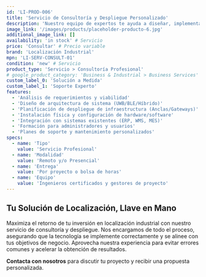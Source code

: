 ```yaml
---
id: 'LI-PROD-006'
title: 'Servicio de Consultoría y Despliegue Personalizado'
description: 'Nuestro equipo de expertos te ayuda a diseñar, implementar y optimizar la solución de localización industrial perfecta para tus necesidades específicas. Desde el análisis inicial hasta la puesta en marcha y el soporte continuo.'
image_link: '/images/products/placeholder-producto-6.jpg'
additional_image_link: []
availability: 'in stock' # Servicio
price: 'Consultar' # Precio variable
brand: 'Localización Industrial'
mpn: 'LI-SERV-CONSULT-01'
condition: 'new' # Servicio
product_type: 'Servicio > Consultoría Profesional'
# google_product_category: 'Business & Industrial > Business Services'
custom_label_0: 'Solución a Medida'
custom_label_1: 'Soporte Experto'
features:
  - 'Análisis de requerimientos y viabilidad'
  - 'Diseño de arquitectura de sistema (UWB/BLE/Híbrido)'
  - 'Planificación de despliegue de infraestructura (Anclas/Gateways)'
  - 'Instalación física y configuración de hardware/software'
  - 'Integración con sistemas existentes (ERP, WMS, MES)'
  - 'Formación para administradores y usuarios'
  - 'Planes de soporte y mantenimiento personalizados'
specs:
  - name: 'Tipo'
    value: 'Servicio Profesional'
  - name: 'Modalidad'
    value: 'Remoto y/o Presencial'
  - name: 'Entrega'
    value: 'Por proyecto o bolsa de horas'
  - name: 'Equipo'
    value: 'Ingenieros certificados y gestores de proyecto'
---
```


## Tu Solución de Localización, Llave en Mano

Maximiza el retorno de tu inversión en localización industrial con nuestro servicio de consultoría y despliegue. Nos encargamos de todo el proceso, asegurando que la tecnología se implemente correctamente y se alinee con tus objetivos de negocio. Aprovecha nuestra experiencia para evitar errores comunes y acelerar la obtención de resultados.

**Contacta con nosotros** para discutir tu proyecto y recibir una propuesta personalizada. 